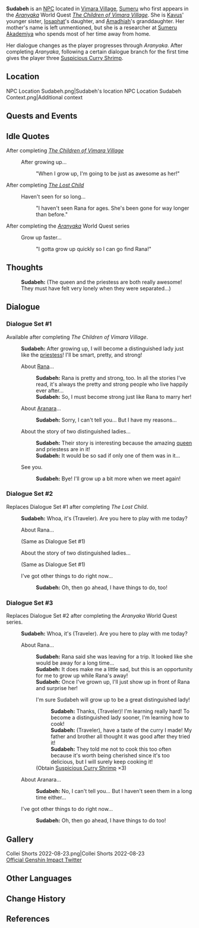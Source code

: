 {{Meta
<!-- Remove this template after adding the missing info -->
|missing_NPC_profile  = yes
}}
{{Character Infobox
|type             = NPC
|image            = NPC Sudabeh.png
|region           = Sumeru
|affiliation      = Vimara Village
|title            = 

|ancestry         = <!-- Clan/family -->
|father           = Iosaphat
|mother           = 
|spouse           = 
|sibling          = Kavus
|siblingNote      = older brother
|child            = 
|relative         = Amadhiah
|relativeNote     = paternal grandfather

|voiceEN          = [https://www.jensilvo.com/ Jennifer Silverman]<ref>Twitter: [https://twitter.com/JSilv_VO/status/1562487799986630658 EN VA Self Announcement]</ref>
|voiceCN          = 
|voiceJP          = 
|dialoguereward   = {{Card|Suspicious Curry Shrimp|3}}
}}
'''Sudabeh''' is an [[NPC]] located in [[Vimara Village]], [[Sumeru]] who first appears in the ''[[Aranyaka]]'' World Quest ''[[The Children of Vimara Village]]''. She is [[Kavus]]' younger sister, [[Iosaphat]]'s daughter, and [[Amadhiah]]'s granddaughter. Her mother's name is left unmentioned, but she is a researcher at [[Sumeru Akademiya]] who spends most of her time away from home.

Her dialogue changes as the player progresses through ''Aranyaka''. After completing ''Aranyaka'', following a certain dialogue branch for the first time gives the player three [[Suspicious Curry Shrimp]].

==Location==
<gallery>
NPC Location Sudabeh.png|Sudabeh's location
NPC Location Sudabeh Context.png|Additional context
</gallery>
<!--
==Profile==
''(To be added.)''

===Personality===
''(To be added.)''

===Appearance===
''(To be added.)''
-->
==Quests and Events==
{{Quests and Events}}

==Idle Quotes==
;After completing ''[[The Children of Vimara Village]]''
{{Dialogue start}}
:{{DIcon|Idle}} After growing up...
::{{A|VO Sudabeh 01.ogg}} "When I grow up, I'm going to be just as awesome as her!"
{{Dialogue end}}
;After completing ''[[The Lost Child]]''
{{Dialogue start}}
:{{DIcon|Idle}} Haven't seen for so long...
::{{A|VO Sudabeh 02.ogg}} "I haven't seen Rana for ages. She's been gone for way longer than before."
{{Dialogue end}}
;After completing the ''[[Aranyaka]]'' World Quest series
{{Dialogue start}}
:{{DIcon|Idle}} Grow up faster...
::{{A|VO Sudabeh 03.ogg}} "I gotta grow up quickly so I can go find Rana!"
{{Dialogue end}}

==Thoughts==
{{All Schemes to Know Explanation|name=Sudabeh}}
{{Dialogue start}}
:{{A|VO Sudabeh All Schemes to Know 01.ogg}} '''Sudabeh:''' (The queen and the priestess are both really awesome! They must have felt very lonely when they were separated...)
{{Dialogue end}}

==Dialogue==
===Dialogue Set #1===
Available after completing ''The Children of Vimara Village''.
{{Dialogue start}}
:'''Sudabeh:''' After growing up, I will become a distinguished lady just like the [[Yae Miko|priestess]]! I'll be smart, pretty, and strong!
:{{DIcon}} About [[Rana]]...
::'''Sudabeh:''' Rana is pretty and strong, too. In all the stories I've read, it's always the pretty and strong people who live happily ever after...
::'''Sudabeh:''' So, I must become strong just like Rana to marry her!
:{{DIcon}} About [[Aranara]]...
::'''Sudabeh:''' Sorry, I can't tell you... But I have my reasons...
:{{DIcon}} About the story of two distinguished ladies...
::'''Sudabeh:''' Their story is interesting because the amazing [[Ei|queen]] and priestess are in it!
::'''Sudabeh:''' It would be so sad if only one of them was in it...
:{{DIcon}} See you.
::'''Sudabeh:''' Bye! I'll grow up a bit more when we meet again!
{{Dialogue end}}

===Dialogue Set #2===
Replaces Dialogue Set #1 after completing ''The Lost Child''.
{{Dialogue start}}
:'''Sudabeh:''' Whoa, it's (Traveler). Are you here to play with me today?
:{{DIcon}} About Rana...
:;(Same as Dialogue Set #1)
:{{DIcon}} About the story of two distinguished ladies...
:;(Same as Dialogue Set #1)
:{{DIcon}} I've got other things to do right now...
::'''Sudabeh:''' Oh, then go ahead, I have things to do, too!
{{Dialogue end}}

===Dialogue Set #3===
Replaces Dialogue Set #2 after completing the ''Aranyaka'' World Quest series.
{{Dialogue start}}
:'''Sudabeh:''' Whoa, it's (Traveler). Are you here to play with me today?
:{{DIcon}} About Rana...
::'''Sudabeh:''' Rana said she was leaving for a trip. It looked like she would be away for a long time...
::'''Sudabeh:''' It does make me a little sad, but this is an opportunity for me to grow up while Rana's away!
::'''Sudabeh:''' Once I've grown up, I'll just show up in front of Rana and surprise her!
::{{DIcon|Reward}} I'm sure Sudabeh will grow up to be a great distinguished lady!
:::'''Sudabeh:''' Thanks, (Traveler)! I'm learning really hard! To become a distinguished lady sooner, I'm learning how to cook!
:::'''Sudabeh:''' (Traveler), have a taste of the curry I made! My father and brother all thought it was good after they tried it!
:::'''Sudabeh:''' They told me not to cook this too often because it's worth being cherished since it's too delicious, but I will surely keep cooking it!
::;(Obtain [[Suspicious Curry Shrimp]] ×3)
:{{DIcon}} About Aranara...
::'''Sudabeh:''' No, I can't tell you... But I haven't seen them in a long time either...
:{{DIcon}} I've got other things to do right now...
::'''Sudabeh:''' Oh, then go ahead, I have things to do too!
{{Dialogue end}}
<!--
==Event Dialogue==
===Event Name===
{{Dialogue start}}
:'''{{subst:PAGENAME}}:'''
{{Dialogue end}}

==Trivia==
*
-->
==Gallery==
<gallery>
Collei Shorts 2022-08-23.png|Collei Shorts 2022-08-23<br />[https://twitter.com/GenshinImpact/status/1562274748913987587 Official Genshin Impact Twitter]
</gallery>

==Other Languages==
{{Other Languages
|default_hidden = 1
|en      = Sudabeh
|zhs     = 素达蓓
|zhs_rm  = Sùdábèi
|zht     = 素達蓓
|zht_rm  = Sùdábèi
|ja      = スダッベ
|ja_rm   = Sudabbe
|ko      = 수다베
|ko_rm   = Sudabe
|es      = Sudabeh
|fr      = Sudabeh
|ru      = Судабе
|th      = Sudabeh
|vi      = Sudabeh
|de      = Sudabeh
|id      = Sudabeh
|pt      = Sudabeh
|tr      = Sudabeh
|it      = Sudabeh
}}

==Change History==
{{Change History|3.0}}

==References==
{{Reflist}}